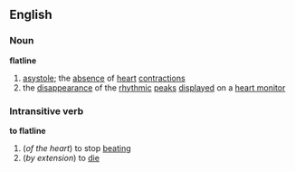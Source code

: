 ==English==
===Noun===
'''flatline'''
# [[asystole]]; the [[absence]] of [[heart]] [[contraction]]s
# the [[disappearance]] of the [[rhythmic]] [[peak]]s [[display]]ed on a [[heart monitor]]
===Intransitive verb===
'''to flatline'''
#(''of the heart'') to stop [[beating]]
#(''by extension'') to [[die]]